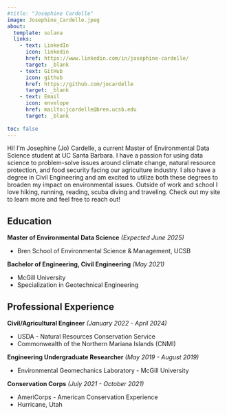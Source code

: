 ```yaml
---
#title: "Josephine Cardelle"
image: Josephine_Cardelle.jpeg
about: 
  template: solana
  links: 
    - text: LinkedIn
      icon: linkedin
      href: https://www.linkedin.com/in/josephine-cardelle/
      target: _blank
    - text: GitHub
      icon: github
      href: https://github.com/jocardelle
      target: _blank
    - text: Email
      icon: envelope
      href: mailto:jcardelle@bren.ucsb.edu
      target: _blank
      
toc: false
---
```


Hi! I’m Josephine (Jo) Cardelle, a current Master of Environmental Data Science student at UC Santa Barbara. I have a passion for using data science to problem-solve issues around climate change, natural resource protection, and food security facing our agriculture industry. I also have a degree in Civil Engineering and am excited to utilize both these degrees to broaden my impact on environmental issues.  Outside of work and school I love hiking, running, reading, scuba diving and traveling. Check out my site to learn more and feel free to reach out! 

## Education

**Master of Environmental Data Science** *(Expected June 2025)*

- Bren School of Environmental Science & Management, UCSB

**Bachelor of Engineering, Civil Engineering** *(May 2021)*

- McGill University
- Specialization in Geotechnical Engineering

## Professional Experience

**Civil/Agricultural Engineer** *(January 2022 - April 2024)*

- USDA - Natural Resources Conservation Service
- Commonwealth of the Northern Mariana Islands (CNMI)

**Engineering Undergraduate Researcher** *(May 2019 - August 2019)*

- Environmental Geomechanics Laboratory - McGill University

**Conservation Corps** *(July 2021 - October 2021)*

- AmeriCorps - American Conservation Experience
- Hurricane, Utah
